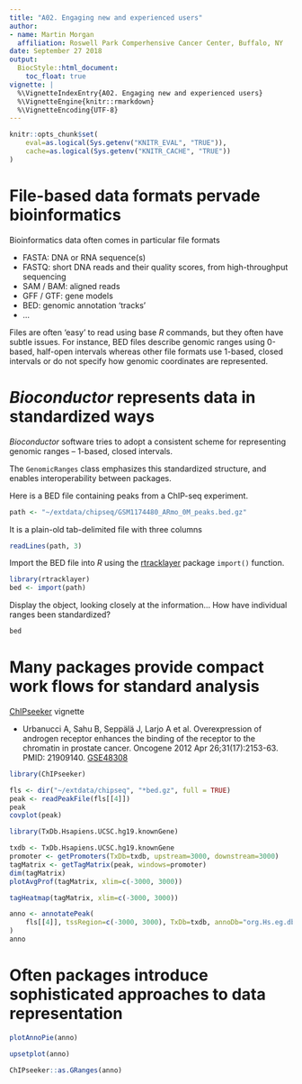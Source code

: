 ```yaml
---
title: "A02. Engaging new and experienced users"
author:
- name: Martin Morgan
  affiliation: Roswell Park Comperhensive Cancer Center, Buffalo, NY
date: September 27 2018
output:
  BiocStyle::html_document:
    toc_float: true
vignette: |
  %\VignetteIndexEntry{A02. Engaging new and experienced users}
  %\VignetteEngine{knitr::rmarkdown}
  %\VignetteEncoding{UTF-8}
---
```


```r
knitr::opts_chunk$set(
    eval=as.logical(Sys.getenv("KNITR_EVAL", "TRUE")),
    cache=as.logical(Sys.getenv("KNITR_CACHE", "TRUE"))
)
```

# File-based data formats pervade bioinformatics

Bioinformatics data often comes in particular file formats

- FASTA: DNA or RNA sequence(s)
- FASTQ: short DNA reads and their quality scores, from
  high-throughput sequencing
- SAM / BAM: aligned reads
- GFF / GTF: gene models
- BED: genomic annotation 'tracks'
- ...

Files are often 'easy' to read using base _R_ commands, but they often
have subtle issues. For instance, BED files describe genomic ranges
using 0-based, half-open intervals whereas other file formats use
1-based, closed intervals or do not specify how genomic coordinates
are represented.

# _Bioconductor_ represents data in standardized ways

_Bioconductor_ software tries to adopt a consistent scheme for
representing genomic ranges -- 1-based, closed intervals. 

The `GenomicRanges` class emphasizes this standardized structure, and
enables interoperability between packages.

Here is a BED file containing peaks from a ChIP-seq experiment.

```r
path <- "~/extdata/chipseq/GSM1174480_ARmo_0M_peaks.bed.gz"
```

It is a plain-old tab-delimited file with three columns

```r
readLines(path, 3)
```

Import the BED file into _R_ using the [rtracklayer][] package
`import()` function.

```r
library(rtracklayer)
bed <- import(path)
```

Display the object, looking closely at the information... How have
individual ranges been standardized?

```r
bed
```

[rtracklayer]: https://bioconductor.org/packages/rtracklayer

# Many packages provide compact work flows for standard analysis

[ChIPseeker][] vignette

- Urbanucci A, Sahu B, Seppälä J, Larjo A et al. Overexpression of
  androgen receptor enhances the binding of the receptor to the
  chromatin in prostate cancer. Oncogene 2012 Apr
  26;31(17):2153-63. PMID: 21909140. [GSE48308][]
  
[ChIPseeker]: https://bioconductor.org/packages/ChIPseeker
[GSE48308]: https://www.ncbi.nlm.nih.gov/geo/query/acc.cgi?acc=GSE48308

```r
library(ChIPseeker)
```

```r
fls <- dir("~/extdata/chipseq", "*bed.gz", full = TRUE)
peak <- readPeakFile(fls[[4]])
peak
covplot(peak)
```

```r
library(TxDb.Hsapiens.UCSC.hg19.knownGene)
```

```r
txdb <- TxDb.Hsapiens.UCSC.hg19.knownGene
promoter <- getPromoters(TxDb=txdb, upstream=3000, downstream=3000)
tagMatrix <- getTagMatrix(peak, windows=promoter)
dim(tagMatrix)
plotAvgProf(tagMatrix, xlim=c(-3000, 3000))
```

```r
tagHeatmap(tagMatrix, xlim=c(-3000, 3000))
```

```r
anno <- annotatePeak(
    fls[[4]], tssRegion=c(-3000, 3000), TxDb=txdb, annoDb="org.Hs.eg.db"
)
anno
```

# Often packages introduce sophisticated approaches to data representation

```r
plotAnnoPie(anno)
```

```r
upsetplot(anno)
```

```r
ChIPseeker::as.GRanges(anno)
```

